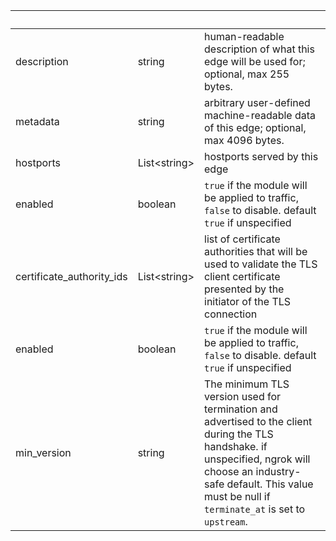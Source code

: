 | &nbsp;                    | &nbsp;             | &nbsp;                                                                                                                                                                                                                          |
| ------------------------- | ------------------ | ------------------------------------------------------------------------------------------------------------------------------------------------------------------------------------------------------------------------------- |
| description               | string             | human-readable description of what this edge will be used for; optional, max 255 bytes.                                                                                                                                         |
| metadata                  | string             | arbitrary user-defined machine-readable data of this edge; optional, max 4096 bytes.                                                                                                                                            |
| hostports                 | List&lt;string&gt; | hostports served by this edge                                                                                                                                                                                                   |
| enabled                   | boolean            | `true` if the module will be applied to traffic, `false` to disable. default `true` if unspecified                                                                                                                              |
| certificate_authority_ids | List&lt;string&gt; | list of certificate authorities that will be used to validate the TLS client certificate presented by the initiator of the TLS connection                                                                                       |
| enabled                   | boolean            | `true` if the module will be applied to traffic, `false` to disable. default `true` if unspecified                                                                                                                              |
| min_version               | string             | The minimum TLS version used for termination and advertised to the client during the TLS handshake. if unspecified, ngrok will choose an industry-safe default. This value must be null if `terminate_at` is set to `upstream`. |
